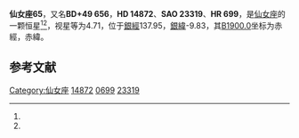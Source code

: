 {{Starbox begin
| name = 仙女座65
}}
{{Starbox observe
| epoch = [[J2000.0|J2000.0]]
| constell = [[仙女座|仙女座]]<ref name=SIMBAD>{{cite web
 | url=http://simbad.u-strasbg.fr/simbad/sim-id?Ident=HR+699
 | title =Pulsating variable Star
 | publisher=Centre de Données astronomiques de Strasbourg
 | work=SIMBAD
 | accessdate=2012-07-13}}</ref><ref name=DATA>{{cite web
 | url=http://vizier.u-strasbg.fr/viz-bin/VizieR-5?-out.add=.&-source=5050&-corr=PK=HR&-out.max=9999&HR=699
 | title=VizieR Detailed Page
 | accessdate=2012-07-13
 | archive-date=2016-03-05
 | archive-url=https://web.archive.org/web/20160305005040/http://vizier.u-strasbg.fr/viz-bin/VizieR-5?-out.add=.&-source=5050&-corr=PK=HR&-out.max=9999&HR=699
 | dead-url=no
 }}</ref>
| 星官 = 
| ra = {{RA|2|25|37.4}}<ref name=SIMBAD /><ref name=DATA />
| dec = {{DEC|+50|16|43}}<ref name=SIMBAD /><ref name=DATA />
| appmag_v = 4.71<ref name=SIMBAD /><ref name=DATA />
}}
{{Starbox character
| class = K4+III<ref name=SIMBAD /><ref name=DATA />
| b-v = 1.53<ref name=SIMBAD /><ref name=DATA />
| u-b = 1.89<ref name=SIMBAD /><ref name=DATA />
| r-i = 0.87<ref name=SIMBAD /><ref name=DATA />
| variable = 
}}
{{Starbox astrometry
| radial_v = 1.89
| prop_mo_ra = -5
| parallax = 0.011
| p_error = 
}}
{{Starbox catalog
| names =BD+49 656，[[SAO星表|SAO]] 23319，[[HD星表|HD]] 14872，[[HR星表|HR]] 699}}
{{Starbox reference |Simbad=HR+699}}
{{Starbox end}}

'''仙女座65'''，又名'''BD+49 656'''，'''HD 14872'''、'''SAO 23319'''、'''HR 699'''，是[[仙女座|仙女座]]的一颗恒星<ref name=SIMBAD /><ref name=DATA />，视星等为4.71，位于[[銀道座標系|銀經]]137.95，[[銀道座標系|銀緯]]-9.83，其[[B1900.0|B1900.0]]坐标为赤經{{RA|2|18|57}}，赤緯{{DEC|+49|-9.83|34}}。

== 参考文献 ==
{{reflist}}

{{star-stub}}

{{仙女座恒星}}
{{星官|大陵|8|21}}
[[Category:仙女座|Category:仙女座]]
[[Category:HD和HDE天體|14872]]
[[Category:HR天體|0699]]
[[Category:SAO天體|23319]]